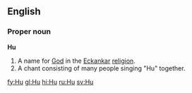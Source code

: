 ==English==
===Proper noun===
'''Hu'''
#A name for [[God]] in the [[Eckankar]] [[religion]].
#A chant consisting of many people singing "Hu" together.

[[fy:Hu]]
[[gl:Hu]]
[[hi:Hu]]
[[ru:Hu]]
[[sv:Hu]]